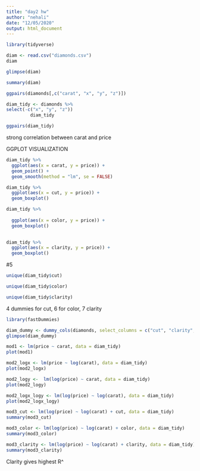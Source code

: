 ```yaml
---
title: "day2 hw"
author: "nehali"
date: "12/05/2020"
output: html_document
---
```


```r
library(tidyverse)
```

```r
diam <- read.csv("diamonds.csv")
diam
```

```r
glimpse(diam)
```

```r
summary(diam)
```

```r
ggpairs(diamonds[,c("carat", "x", "y", "z")])
```


```r
diam_tidy <- diamonds %>%
select(-c("x", "y", "z"))
         diam_tidy
```

```r
ggpairs(diam_tidy)
```

strong correlation between carat and price


GGPLOT VISUALIZATION
```r
diam_tidy %>%
  ggplot(aes(x = carat, y = price)) +
  geom_point() +
  geom_smooth(method = "lm", se = FALSE)
```

```r
diam_tidy %>%
  ggplot(aes(x = cut, y = price)) +
  geom_boxplot()
```

```r
diam_tidy %>%
  
  ggplot(aes(x = color, y = price)) +
  geom_boxplot()
  
```

```r
diam_tidy %>%
  ggplot(aes(x = clarity, y = price)) +
  geom_boxplot()
```
#5

```r
unique(diam_tidy$cut)
```

```r
unique(diam_tidy$color)
```
```r
unique(diam_tidy$clarity)
```

4 dummies for cut, 6 for color, 7 clarity


```r
library(fastDummies)
```


```r
diam_dummy <- dummy_cols(diamonds, select_columns = c("cut", "clarity", "color"), remove_first_dummy = TRUE)
glimpse(diam_dummy)
```



```r
mod1 <- lm(price ~ carat, data = diam_tidy)
plot(mod1)
```

```r
mod2_logx <- lm(price ~ log(carat), data = diam_tidy)
plot(mod2_logx)
```

```r
mod2_logy <-  lm(log(price) ~ carat, data = diam_tidy)
plot(mod2_logy)
```
```r
mod2_logx_logy <- lm(log(price) ~ log(carat), data = diam_tidy)
plot(mod2_logx_logy)
```

```r
mod3_cut <- lm(log(price) ~ log(carat) + cut, data = diam_tidy)
summary(mod3_cut)
```

```r
mod3_color <- lm(log(price) ~ log(carat) + color, data = diam_tidy)
summary(mod3_color)
```

```r
mod3_clarity <- lm(log(price) ~ log(carat) + clarity, data = diam_tidy)
summary(mod3_clarity)
```
Clarity gives highest R^





